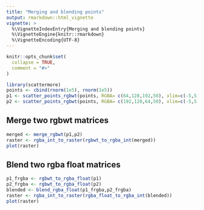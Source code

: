 ```yaml
---
title: "Merging and blending points"
output: rmarkdown::html_vignette
vignette: >
  %\VignetteIndexEntry{Merging and blending points}
  %\VignetteEngine{knitr::rmarkdown}
  %\VignetteEncoding{UTF-8}
---
```


```r
knitr::opts_chunk$set(
  collapse = TRUE,
  comment = "#>"
)
```

```r
library(scattermore)
points <- cbind(rnorm(1e5), rnorm(1e5))
p1 <- scatter_points_rgbwt(points, RGBA= c(64,128,192,50), xlim=c(-5,5), ylim=c(-5,5))
p2 <- scatter_points_rgbwt(points, RGBA= c(192,128,64,50), xlim=c(-5,5), ylim=c(-5,5))
```

## Merge two rgbwt matrices
```r
merged <- merge_rgbwt(p1,p2)
raster <- rgba_int_to_raster(rgbwt_to_rgba_int(merged))
plot(raster)
```

## Blend two rgba float matrices
```r
p1_frgba <- rgbwt_to_rgba_float(p1)
p2_frgba <- rgbwt_to_rgba_float(p2)
blended <- blend_rgba_float(p1_frgba,p2_frgba)
raster <- rgba_int_to_raster(rgba_float_to_rgba_int(blended))
plot(raster)
```
